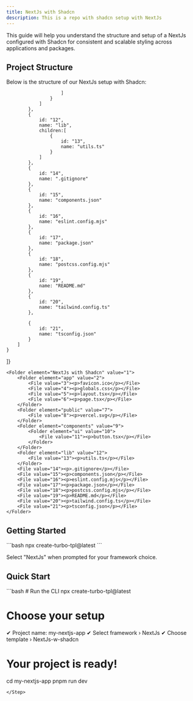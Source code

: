 ```yaml
---
title: NextJs with Shadcn
description: This is a repo with shadcn setup with NextJs
---
```


This guide will help you understand the structure and setup of a NextJs configured with Shadcn for consistent and scalable styling across applications and packages.

## Project Structure

Below is the structure of our NextJs setup with Shadcn:

   <div className="relative flex h-[400px] w-full flex-col items-center justify-center overflow-hidden rounded-lg border bg-background md:shadow-xl">
<Tree
  className="overflow-hidden rounded-md bg-background p-2"
  initialSelectedId="1"
  initialExpandedItems={["1","2","3","4","5","6","7","8","9","10","11","12","13","14","15","16"]}
  elements={[
    {
        id: "1",
        name: "NextJs - Starter",
        children: [
            {
                id: "2",
                name: "app",
                children: [
                    {
                        id: "3",
                        name: "favicon.ico"
                    },
                    {
                        id: "4",
                        name: "globals.css"
                    },
                    {
                        id: "5",
                        name: "layout.tsx"
                    },
                    {
                        id: "6",
                        name: "page.tsx"
                    }
                ]
            },
            {
              id: "7",
              name: "public",
              children: [
                  {
                      id: "8",
                      name: "vercel.svg"
                  }
              ]
            },
            {
                id: "9",
                name: "components",
                children: [
                    {
                        id: "10",
                        name: "ui",
                        children: [
                            {
                                id: "11",
                                name: "button.tsx"
                            },
                            
                        ]
                    }
                ]
            },
            {
                id: "12",
                name: "lib",
                children:[
                    {
                        id: "13",
                        name: "utils.ts"
                    }
                ]
            },
            {
                id: "14",    
                name: ".gitignore"
            },
            {
                id: "15",
                name: "components.json"
            },
            {
                id: "16",
                name: "eslint.config.mjs"
            },
            {
                id: "17",
                name: "package.json"
            },
            {
                id: "18",
                name: "postcss.config.mjs"
            },
            {
                id: "19",
                name: "README.md"
            },
            {
                id: "20",
                name: "tailwind.config.ts"
            },

            {
                id: "21",
                name: "tsconfig.json"
            }
        ]
    }
  ]}
>
    <Folder element="NextJs with Shadcn" value="1">
        <Folder element="app" value="2">
            <File value="3"><p>favicon.ico</p></File>
            <File value="4"><p>globals.css</p></File>
            <File value="5"><p>layout.tsx</p></File>
            <File value="6"><p>page.tsx</p></File>
        </Folder>
        <Folder element="public" value="7">
            <File value="8"><p>vercel.svg</p></File>
        </Folder>
        <Folder element="components" value="9">
            <Folder element="ui" value="10">
                <File value="11"><p>button.tsx</p></File>
            </Folder>
        </Folder>
        <Folder element="lib" value="12">
            <File value="13"><p>utils.ts</p></File>
        </Folder>
        <File value="14"><p>.gitignore</p></File>
        <File value="15"><p>components.json</p></File>
        <File value="16"><p>eslint.config.mjs</p></File>
        <File value="17"><p>package.json</p></File>
        <File value="18"><p>postcss.config.mjs</p></File>
        <File value="19"><p>README.md</p></File>
        <File value="20"><p>tailwind.config.ts</p></File>
        <File value="21"><p>tsconfig.json</p></File>
    </Folder>
</Tree> 
</div>

## Getting Started

<Step>
```bash
npx create-turbo-tpl@latest
```

Select "NextJs" when prompted for your framework choice.
</Step>




## Quick Start

<Step copyCommand={false}>
```bash
# Run the CLI
npx create-turbo-tpl@latest

# Choose your setup
✔ Project name: my-nextjs-app
✔ Select framework › NextJs
✔ Choose template › NextJs-w-shadcn

# Your project is ready!
cd my-nextjs-app
pnpm run dev
```
</Step>


